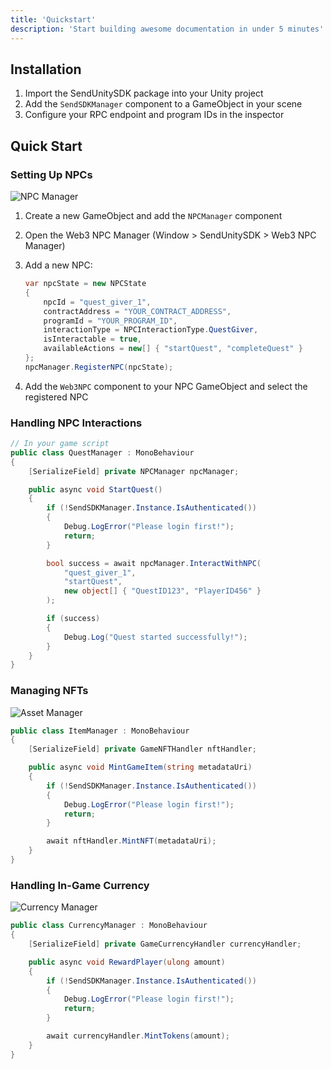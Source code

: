 ```yaml
---
title: 'Quickstart'
description: 'Start building awesome documentation in under 5 minutes'
---
```


## Installation

1. Import the SendUnitySDK package into your Unity project
2. Add the `SendSDKManager` component to a GameObject in your scene
3. Configure your RPC endpoint and program IDs in the inspector

## Quick Start

### Setting Up NPCs

<img src="/images/npc-manager.png" alt="NPC Manager" />

1. Create a new GameObject and add the `NPCManager` component
2. Open the Web3 NPC Manager (Window > SendUnitySDK > Web3 NPC Manager)
3. Add a new NPC:

   ```csharp
   var npcState = new NPCState
   {
       npcId = "quest_giver_1",
       contractAddress = "YOUR_CONTRACT_ADDRESS",
       programId = "YOUR_PROGRAM_ID",
       interactionType = NPCInteractionType.QuestGiver,
       isInteractable = true,
       availableActions = new[] { "startQuest", "completeQuest" }
   };
   npcManager.RegisterNPC(npcState);
   ```

4. Add the `Web3NPC` component to your NPC GameObject and select the registered NPC

### Handling NPC Interactions

```csharp
// In your game script
public class QuestManager : MonoBehaviour
{
    [SerializeField] private NPCManager npcManager;

    public async void StartQuest()
    {
        if (!SendSDKManager.Instance.IsAuthenticated())
        {
            Debug.LogError("Please login first!");
            return;
        }

        bool success = await npcManager.InteractWithNPC(
            "quest_giver_1",
            "startQuest",
            new object[] { "QuestID123", "PlayerID456" }
        );

        if (success)
        {
            Debug.Log("Quest started successfully!");
        }
    }
}
```

### Managing NFTs

<img src="/images/asset-manager.png" alt="Asset Manager" />

```csharp
public class ItemManager : MonoBehaviour
{
    [SerializeField] private GameNFTHandler nftHandler;

    public async void MintGameItem(string metadataUri)
    {
        if (!SendSDKManager.Instance.IsAuthenticated())
        {
            Debug.LogError("Please login first!");
            return;
        }

        await nftHandler.MintNFT(metadataUri);
    }
}
```

### Handling In-Game Currency

<img src="/images/currency-manager.png" alt="Currency Manager" />

```csharp
public class CurrencyManager : MonoBehaviour
{
    [SerializeField] private GameCurrencyHandler currencyHandler;

    public async void RewardPlayer(ulong amount)
    {
        if (!SendSDKManager.Instance.IsAuthenticated())
        {
            Debug.LogError("Please login first!");
            return;
        }

        await currencyHandler.MintTokens(amount);
    }
}
```